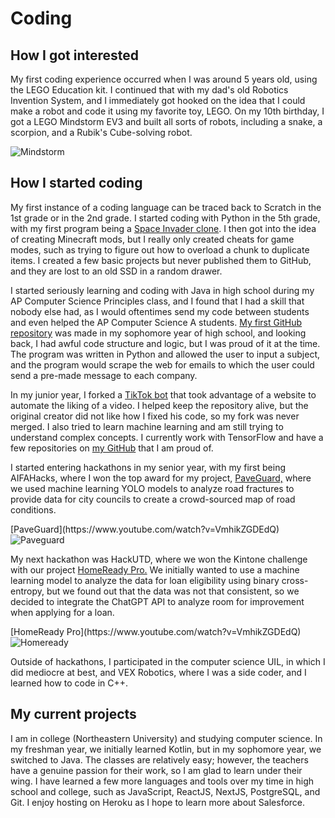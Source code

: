 
# Coding

## How I got interested

My first coding experience occurred when I was around 5 years old, using the LEGO Education kit. I continued that with my dad's old Robotics Invention System, and I immediately got hooked on the idea that I could make a robot and code it using my favorite toy, LEGO. On my 10th birthday, I got a LEGO Mindstorm EV3 and built all sorts of robots, including a snake, a scorpion, and a Rubik's Cube-solving robot.

<Image src={mindstorm} alt="Mindstorm" height={300} className="center-image" />

## How I started coding

My first instance of a coding language can be traced back to Scratch in the 1st grade or in the 2nd grade. I started coding with Python in the 5th grade, with my first program being a [Space Invader clone](https://www.youtube.com/watch?v=QvtlEj_T55o&list=PLlEgNdBJEO-lqvqL5nNNZC6KoRdSrhQwK). I then got into the idea of creating Minecraft mods, but I really only created cheats for game modes, such as trying to figure out how to overload a chunk to duplicate items. I created a few basic projects but never published them to GitHub, and they are lost to an old SSD in a random drawer.

I started seriously learning and coding with Java in high school during my AP Computer Science Principles class, and I found that I had a skill that nobody else had, as I would oftentimes send my code between students and even helped the AP Computer Science A students. [My first GitHub repository](https://github.com/Ashwin-Iyer1/Email-Writer-with-web-search) was made in my sophomore year of high school, and looking back, I had awful code structure and logic, but I was proud of it at the time. The program was written in Python and allowed the user to input a subject, and the program would scrape the web for emails to which the user could send a pre-made message to each company.

In my junior year, I forked a [TikTok bot](https://github.com/Ashwin-Iyer1/tiktodv4) that took advantage of a website to automate the liking of a video. I helped keep the repository alive, but the original creator did not like how I fixed his code, so my fork was never merged. I also tried to learn machine learning and am still trying to understand complex concepts. I currently work with TensorFlow and have a few repositories on [my GitHub](https://github.com/Ashwin-Iyer1?tab=repositories) that I am proud of.

I started entering hackathons in my senior year, with my first being AIFAHacks, where I won the top award for my project, [PaveGuard,](https://devpost.com/software/paveguard) where we used machine learning YOLO models to analyze road fractures to provide data for city councils to create a crowd-sourced map of road conditions.

<div className="video">
  [PaveGuard](https://www.youtube.com/watch?v=VmhikZGDEdQ)
  <Image src={paveguard} alt="Paveguard" width={500} className="flex-image" />
</div>

My next hackathon was HackUTD, where we won the Kintone challenge with our project [HomeReady Pro.](https://devpost.com/software/homeready-pro) We initially wanted to use a machine learning model to analyze the data for loan eligibility using binary cross-entropy, but we found out that the data was not that consistent, so we decided to integrate the ChatGPT API to analyze room for improvement when applying for a loan.

<div className="video">
  [HomeReady Pro](https://www.youtube.com/watch?v=VmhikZGDEdQ)
  <Image src={homeready} alt="Homeready" width={500} className="flex-image" />
</div>

Outside of hackathons, I participated in the computer science UIL, in which I did mediocre at best, and VEX Robotics, where I was a side coder, and I learned how to code in C++.

## My current projects

I am in college (Northeastern University) and studying computer science. In my freshman year, we initially learned Kotlin, but in my sophomore year, we switched to Java. The classes are relatively easy; however, the teachers have a genuine passion for their work, so I am glad to learn under their wing. I have learned a few more languages and tools over my time in high school and college, such as JavaScript, ReactJS, NextJS, PostgreSQL, and Git. I enjoy hosting on Heroku as I hope to learn more about Salesforce.

